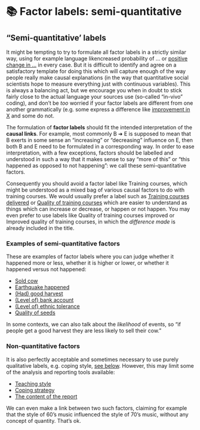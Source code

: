 # 📚 Factor labels: semi-quantitative{#factor-labels1}

## "Semi-quantitative' labels

It might be tempting to try to formulate all factor labels in a strictly similar way, using for example language likencreased probability of …</u> or <u>positive change in …</u> in every case. But it is difficult to identify and agree on a satisfactory template for doing this which will capture enough of the way people really make causal explanations (in the way that quantitative social scientists hope to measure everything just with continuous variables). This is always a balancing act, but we encourage you when in doubt to stick fairly close to the actual language your sources use (so-called “in-vivo” coding), and don’t be *too* worried if your factor labels are different from one another grammatically (e.g. some express a difference like <u>improvement in X</u> and some do not.

The formulation of **factor labels** should fit the intended interpretation of the **causal links**. For example, most commonly B ➜ E is supposed to mean that B exerts in some sense an “increasing” or “decreasing” influence on E, then both B and E need to be formulated in a corresponding way. In order to ease interpretation, with a few exceptions, factors should be labelled and understood in such a way that it makes sense to say “more of this” or “this happened as opposed to not happening”: we call these semi-quantitative factors.

Consequently you should avoid a factor label like Training courses, which might be understood as a mixed bag of various causal factors to do with training courses. We would usually prefer a label such as <u>Training courses delivered</u> or <u>Quality of training courses</u> which are easier to understand as things which can increase or decrease, or happen or not happen. You may even prefer to use labels like Quality of training courses improved or Improved quality of training courses, in which the *difference made* is already included in the title.

### Examples of semi-quantitative factors

These are examples of factor labels where you can judge whether it happened more or less, whether it is higher or lower, or whether it happened versus not happened:

- <u>Sold cow</u>
- <u>Earthquake happened</u>
- <u>(Had) good harvest</u>
- <u>(Level of) bank account</u>
- <u>(Level of) ethnic tolerance</u>
- <u>Quality of seeds</u>

In some contexts, we can also talk about the *likelihood* of events, so “if people get a good harvest they are less likely to sell their cow.”

### Non-quantitative factors

It is also perfectly acceptable and sometimes necessary to use purely qualitative labels, e.g. coping style, [see below](https://guide.causalmap.app/creating.html#examples-of-non-quantitative-factors). However, this may limit some of the analysis and reporting tools available:

- <u>Teaching style</u>
- <u>Coping strategy</u>
- <u>The content of the report</u>

We can even make a link between two such factors, claiming for example that the style of 60's music influenced the style of 70's music, without any concept of quantity. That's ok.

